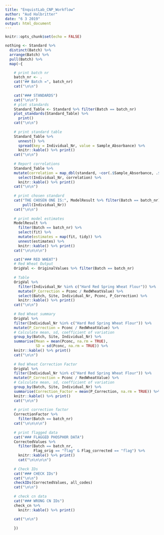 ```yaml
---
title: "EnquistLab_CNP_Workflow"
author: "Aud Halbritter"
date: "6 3 2019"
output: html_document
---
```


```r
knitr::opts_chunk$set(echo = FALSE)
```

```r
nothing <- Standard %>% 
  distinct(Batch) %>% 
  arrange(Batch) %>% 
  pull(Batch) %>% 
  map(~{

    # print batch nr
    batch_nr <- .
    cat("## Batch =", batch_nr)
    cat("\n\n")
    
    cat("### STANDARDS")
    cat("\n\n")
    # plot standards
    Standard_Table <- Standard %>% filter(Batch == batch_nr)
    plot_standards(Standard_Table) %>% 
      print()
    cat("\n\n")
    
    # print standard table
    Standard_Table %>% 
      unnest() %>% 
      spread(key = Individual_Nr, value = Sample_Absorbance) %>% 
      knitr::kable() %>% print()
    cat("\n\n")
    
    # Report correlations
    Standard_Table %>% 
    mutate(correlation = map_dbl(standard, ~cor(.$Sample_Absorbance, .$Concentration, use = "pair"))) %>% 
      select(Individual_Nr, correlation) %>% 
      knitr::kable() %>% print()
    cat("\n\n")
    
    # print chosen standard
    cat("THE CHOSEN ONE IS:", ModelResult %>% filter(Batch == batch_nr) %>% 
        pull(Individual_Nr))
    cat("\n\n")
    
    # print model estimates
    ModelResult %>% 
      filter(Batch == batch_nr) %>%
      select(fit) %>% 
      mutate(estimates = map(fit, tidy)) %>% 
      unnest(estimates) %>% 
      knitr::kable() %>% print()
    cat("\n\n\n\n")

    cat("### RED WHEAT")
    # Red Wheat Output
    OrigVal <- OriginalValues %>% filter(Batch == batch_nr)
    
    # Table
    OrigVal %>% 
      filter(Individual_Nr %in% c("Hard Red Spring Wheat Flour")) %>% 
      mutate(P_Correction = Pconc / RedWheatValue) %>% 
      select(Batch, Site, Individual_Nr, Pconc, P_Correction) %>% 
      knitr::kable() %>% print()
    cat("\n\n")
    
    # Red Wheat summary
    OrigVal %>% 
    filter(Individual_Nr %in% c("Hard Red Spring Wheat Flour")) %>% 
    mutate(P_Correction = Pconc / RedWheatValue) %>% 
    # Calculate mean, sd, coefficient of variation
    group_by(Batch, Site, Individual_Nr) %>% 
    summarise(Mean = mean(Pconc, na.rm = TRUE),
              SD = sd(Pconc, na.rm = TRUE)) %>% 
    knitr::kable() %>% print()
    cat("\n\n")
    
    # Red Wheat Correction Factor
    OrigVal %>% 
    filter(Individual_Nr %in% c("Hard Red Spring Wheat Flour")) %>% 
    mutate(P_Correction = Pconc / RedWheatValue) %>% 
    # Calculate mean, sd, coefficient of variation
    group_by(Batch, Site, Individual_Nr) %>% 
    summarise(Correction_Factor = mean(P_Correction, na.rm = TRUE)) %>% 
    knitr::kable() %>% print()
    cat("\n\n")
    
    # print correction factor
    CorrectionFactor %>% 
      filter(Batch == batch_nr)
    cat("\n\n\n\n")
    
    # print flagged data
    cat("### FLAGGED PHOSPHOR DATA")
    CorrectedValues %>% 
      filter(Batch == batch_nr,
             Flag_orig == "flag" & Flag_corrected == "flag") %>% 
      knitr::kable() %>% print()
      cat("\n\n\n\n")
      
    # Check IDs
    cat("### CHECK IDs")
    cat("\n\n")
    checkIDs(CorrectedValues, all_codes)
    cat("\n\n")
    
    # check cn data
    cat("### WRONG CN IDs")
    check_cn %>% 
      knitr::kable() %>% print()
    
    cat("\n\n")
      
    })
```

